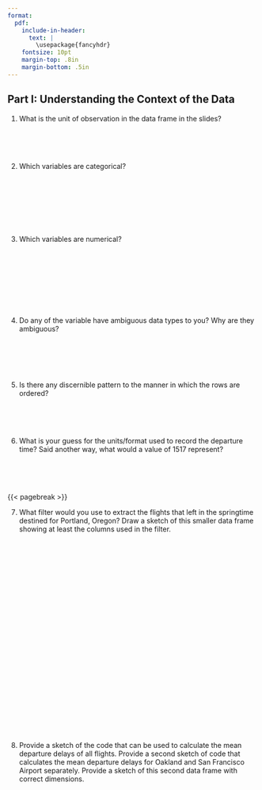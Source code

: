 ```yaml
---
format:
  pdf:
    include-in-header: 
      text: |
        \usepackage{fancyhdr}
    fontsize: 10pt
    margin-top: .8in
    margin-bottom: .5in
---
```


\thispagestyle{empty}

\begin{center}
\textsc{Stat 20: Lab 3.1 Flights} \\
\noindent\rule{12cm}{0.4pt}
\end{center}

## Part I: Understanding the Context of the Data

1. What is the unit of observation in the data frame in the slides?

\
\
\

2. Which variables are categorical?

\
\
\
\
\
\

3. Which variables are numerical?

\
\
\
\
\
\
\

4. Do any of the variable have ambiguous data types to you? Why are they ambiguous?

\
\
\
\

5. Is there any discernible pattern to the manner in which the rows are ordered?

\
\
\

6. What is your guess for the units/format used to record the departure time? Said another way, what would a value of 1517 represent?

\
\
\

{{< pagebreak >}}

7. What filter would you use to extract the flights that left in the springtime destined for Portland, Oregon? Draw a sketch of this smaller data frame showing at least the columns used in the filter.

\
\
\
\
\
\
\
\
\
\
\
\
\
\
\
\
\
\
\
\
\
\
\

8. Provide a sketch of the code that can be used to calculate the mean departure delays of all flights. Provide a second sketch of code that calculates the mean departure delays for Oakland and San Francisco Airport separately. Provide a sketch of this second data frame with correct dimensions.


<!-- ## Part II: Computing on the Data -->

<!-- 8. **filter()**: Filter the data set to contain only the flights that went to Portland, Oregon and print the first few rows of the data frame. How many were there in 2020? -->

<!-- 9. **mutate()**: Mutate a new variable called `avg_speed` that is the average speed of the plane during the flight, measured in miles per hour. (Look through the column names or the help file to find variables that can be used to calculate this.) -->

<!-- 10. **arrange()**: Arrange the data set to figure out: which flight holds the record for longest departure delay (in hrs) and what was its destination? What was the destination and delay time (in hrs) for the flight that was least delayed, i.e. that left the most ahead of schedule? -->

<!-- 11. **summarize()**: Confirm the records for departure delay from the question above by summarizing that variable by its maximum and its minimum value. -->

<!-- 12. How many flights left SFO during March 2020? -->

<!-- 13. How many flights left SFO during April 2020? -->

<!-- 14. Create a bar chart that shows the distribution by month of all the flights leaving the Bay Area (SFO and OAK). Do you any sign of an effect of the pandemic? -->

<!-- 15. Create a histogram showing the distribution of departure delays for all flights. Describe in words the shape and modality of the distribution and, using numerical summaries, (i.e. summary statistics) its center and spread. Be sure to use measures of center and spread that are most appropriate for this type of distribution. Also set the limits of the x-axis to focus on where most of the data lie. -->

<!-- 16. Add a new column to your data frame called `before_times` that takes values of `TRUE` and `FALSE` indicating whether the flight took place up through the end of March or after April 1st, respectively. Remake the histograms above, but now separated into two subplots: one with the departure delays from the before times, the other with the flights from afterwards.  -->

<!--     Can you visually detect any difference in the distribution of departure delays? -->

<!-- 17. If you flew out of OAK or SFO during this time period, what is the tail number of the plane that you were on? If you did not fly in this period, find the tail number of the plane that flew JetBlue flight 40 to New York's JFK Airport from SFO on May 1st. -->

<!-- 18. What proportion of the flights left on or ahead of schedule? -->

<!-- 19. Create a plot that captures the relationship of average speed vs. distance and describe the shape and structure that you see. What phenomena related to taking flights from the Bay Area might explain this structure? -->

<!-- 20. For OAK and SFO separately, what proportion of the flights left on or ahead of schedule? -->

<!-- 21.  Create a data frame that contains the median and interquartile range for departure delays, grouped by carrier. Which carrier has the lowest typical departure delay? Which one has the least variable departure delays? -->


<!-- ## Part III: Extensions -->

<!-- 22. For flights leaving SFO, which month has the highest average departure delay? What about the highest median departure delay? Which of these measures is more useful to know when deciding which month(s) to avoid flying if you particularly dislike flights that are severely delayed? -->

<!-- 23. Each individual airplane can be uniquely identified by its tailnumber in the same way that US citizens can be by their social security numbers. Which airplane flew the farthest during this year for which we have data? How many times around the planet does that translate to? -->

<!-- 24. What is the tailnumber of the fastest plane in the data set? What type of plane is it (google it!)? Be sure to be clear how you're defining fastest. -->

<!-- 25.  Using the airport nearest your hometown, which day of the week and which airline seems best for  -->
<!-- flying there from San Francisco?  If you're from near SFO or OAK or from abroad, use Chicago as your hometown. Be clear on how you're defining *best*. -->

<!--      Note that there is no explicit weekday column in this data set, but there is sufficient information to piece it together. The following line of code can be added to your pipeline to create that new column. It uses functions in the `lubridate` package, so be sure to load it in at the start of this exercise. -->

<!--      ```{r} -->
<!--      mutate(day_of_week = wday(ymd(paste(year, month, day, set = "-")), label = T)) -->
<!--      ``` -->

<!-- 26. The plot below shows a relationship between the number of flights going out of SFO and the average departure delay. It illustrates the hypothesis that more flights on a given day would lead to a more congested airport which would lead to greater delays on average. Each point represents single day in 2020; there are 366 of them on the plot. Please form a single chain that will create this plot, starting with the raw data set. -->

<!-- ![](images/complex-ggplot.png){fig-align=center} -->

